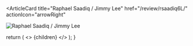 <ArticleCard
  title="Raphael Saadiq / Jimmy Lee"
  href="/review/rsaadiq6L/"
  actionIcon="arrowRight"
>

![Raphael Saadiq / Jimmy Lee](../../images/cd/rsaadiq6L.jpg)

</ArticleCard>

  return (
    <>
      {children}
    </>
  );
}